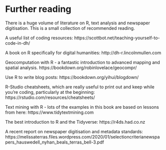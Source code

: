 # Further reading

There is a huge volume of literature on R, text analysis and newspaper digitisation. This is a small collection of recommended reading.

A useful list of coding resources:
https://scottbot.net/teaching-yourself-to-code-in-dh/

A book on R specifically for digital humanities:
http://dh-r.lincolnmullen.com

Geocomputation with R - a fantastic introduction to advanced mapping and spatial analysis.
https://bookdown.org/robinlovelace/geocompr/

Use R to write blog posts:
https://bookdown.org/yihui/blogdown/

R-Studio cheatsheets, which are really useful to print out and keep while you're coding, particularly at the beginning: 
https://rstudio.com/resources/cheatsheets/

Text mining with R - lots of the examples in this book are based on lessons from here:
https://www.tidytextmining.com

The best introduction to R and the Tidyverse:
https://r4ds.had.co.nz

A recent report on newspaper digitisation and metadata standards:
https://melissaterras.files.wordpress.com/2020/01/selectioncriterianewspapers_hauswedell_nyhan_beals_terras_bell-3.pdf
